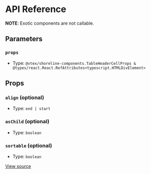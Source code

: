 # API Reference

**NOTE**: Exotic components are not callable.

## Parameters

### `props`

- Type: `@vtex/shoreline-components.TableHeaderCellProps & @types/react.React.RefAttributes<typescript.HTMLDivElement>`

## Props

### `align` (optional)

- Type: `end | start`

### `asChild` (optional)

- Type: `boolean`

### `sortable` (optional)

- Type: `boolean`

[View source](https://github.com/vtex/shoreline/blob/8cdb88c/packages/components/src/table/table-header-cell.tsx#L5)
